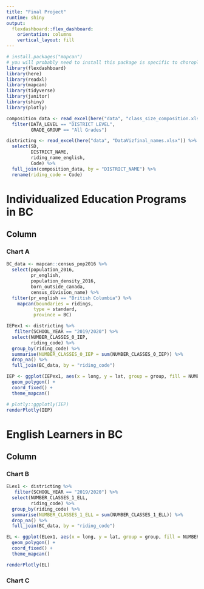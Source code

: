```yaml
---
title: "Final Project"
runtime: shiny
output: 
  flexdashboard::flex_dashboard:
    orientation: columns
    vertical_layout: fill
---
```


```r
# install.packages("mapcan")
# you will probably need to install this package is specific to choropleths for Canada
library(flexdashboard)
library(here)
library(readxl)
library(mapcan)
library(tidyverse)
library(janitor)
library(shiny)
library(plotly)
```

``` r
composition_data <- read_excel(here("data", "class_size_composition.xlsx")) %>% 
  filter(DATA_LEVEL == "DISTRICT LEVEL",
         GRADE_GROUP == "All Grades")

districting <- read_excel(here("data", "DataVizfinal_names.xlsx")) %>% 
  select(SD,
         DISTRICT_NAME,
         riding_name_english,
         Code) %>% 
  full_join(composition_data, by = "DISTRICT_NAME") %>% 
  rename(riding_code = Code)

```


Individualized Education Programs in BC
===============================

Column {data-width=650}
-----------------------------------------------------------------------

### Chart A

```r
BC_data <- mapcan::census_pop2016 %>% 
  select(population_2016,
         pr_english,
         population_density_2016,
         born_outside_canada,
         census_division_name) %>% 
  filter(pr_english == "British Columbia") %>% 
    mapcan(boundaries = ridings,
          type = standard,
          province = BC)

IEPex1 <- districting %>% 
   filter(SCHOOL_YEAR == "2019/2020") %>% 
  select(NUMBER_CLASSES_0_IEP,
         riding_code) %>% 
  group_by(riding_code) %>% 
  summarise(NUMBER_CLASSES_0_IEP = sum(NUMBER_CLASSES_0_IEP)) %>% 
  drop_na() %>% 
  full_join(BC_data, by = "riding_code")

IEP <- ggplot(IEPex1, aes(x = long, y = lat, group = group, fill = NUMBER_CLASSES_0_IEP)) +
  geom_polygon() +
  coord_fixed() +
  theme_mapcan()

# plotly::ggplotly(IEP)
renderPlotly(IEP)

```

English Learners in BC
=============================

Column {data-width=350}
-----------------------------------------------------------------------

### Chart B

```r

ELex1 <- districting %>% 
   filter(SCHOOL_YEAR == "2019/2020") %>% 
  select(NUMBER_CLASSES_1_ELL,
         riding_code) %>% 
  group_by(riding_code) %>% 
  summarise(NUMBER_CLASSES_1_ELL = sum(NUMBER_CLASSES_1_ELL)) %>% 
  drop_na() %>% 
  full_join(BC_data, by = "riding_code")

EL <- ggplot(ELex1, aes(x = long, y = lat, group = group, fill = NUMBER_CLASSES_1_ELL)) +
  geom_polygon() +
  coord_fixed() +
  theme_mapcan()

renderPlotly(EL)
```

### Chart C

```r

```

